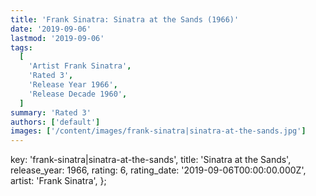 ```yaml
---
title: 'Frank Sinatra: Sinatra at the Sands (1966)'
date: '2019-09-06'
lastmod: '2019-09-06'
tags:
  [
    'Artist Frank Sinatra',
    'Rated 3',
    'Release Year 1966',
    'Release Decade 1960',
  ]
summary: 'Rated 3'
authors: ['default']
images: ['/content/images/frank-sinatra|sinatra-at-the-sands.jpg']
---
```


  key: 'frank-sinatra|sinatra-at-the-sands',
  title: 'Sinatra at the Sands',
  release_year: 1966,
  rating: 6,
  rating_date: '2019-09-06T00:00:00.000Z',
  artist: 'Frank Sinatra',
};

<MusicRating data={data} />
